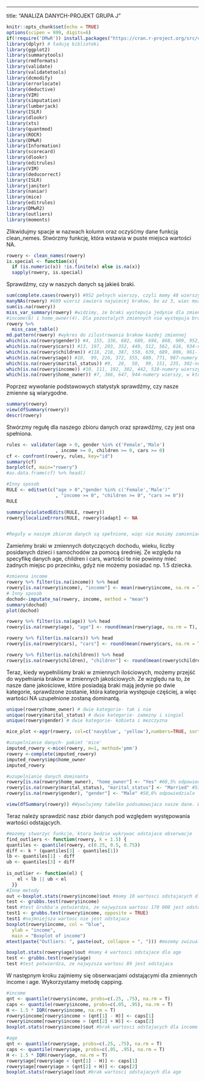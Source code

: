 ---
title: "ANALIZA DANYCH-PROJEKT GRUPA J"

```{r setup, message=FALSE, warning=FALSE, include=FALSE}
knitr::opts_chunk$set(echo = TRUE)
options(scipen = 999, digits=6) 
if(!require('DMwR')) install.packages("https://cran.r-project.org/src/contrib/Archive/DMwR/DMwR_0.4.1.tar.gz", repos=NULL, type="source", dependencies=TRUE)
library(dplyr) # ładuję biblioteki
library(ggplot2)
library(summarytools)
library(rmdformats)
library(validate)
library(validatetools)
library(dcmodify)
library(errorlocate)
library(deductive)
library(VIM)
library(simputation)
library(lumberjack)
library(ISLR) 
library(dlookr)
library(xts)
library(quantmod)
library(ROCR)
library(DMwR)
library(Information)
library(scorecard)
library(dlookr)
library(editrules)
library(VIM)
library(deducorrect)
library(ISLR) 
library(janitor)
library(naniar)
library(mice)
library(editrules)
library(DMwR2)
library(outliers)
library(moments)
```

Zlikwidujmy spacje w nazwach kolumn oraz oczyśćmy dane funkcją clean_nemes. Stwórzmy funkcję, która wstawia w puste miejsca wartości NA.

```{r}
rowery <- clean_names(rowery) 
is.special <- function(x){
  if (is.numeric(x)) !is.finite(x) else is.na(x)}
  sapply(rowery, is.special)
```

Sprawdźmy, czy w naszych danych są jakieś braki. 

```{r}
sum(complete.cases(rowery)) #952 pełnych wierszy, czyli mamy 48 wierszy, w ktorych sa braki
manyNAs(rowery) #689 wiersz zawiera najwiecej brakow, bo az 3, wiec moze nalezy rozwazyc jego usuniecie
sum(is.na(rowery))
miss_var_summary(rowery) #widzimy, że braki wystepuja jedynie dla zmiennych gender (11), cars(9),children (8), age(8),marital_status(7)
#income(6) i home_owner(4). Dla pozostalych zmiennych nie wystepuja braki
rowery %>% 
  miss_case_table()
md.pattern(rowery) #wykres do zilustrowania brakow kazdej zmiennej
which(is.na(rowery$gender)) #4, 155, 336, 602, 689, 696, 868, 909, 952, 974, 998- numery wierszy, w ktorych sa braki dla zmiennej gender
which(is.na(rowery$cars)) #13, 197, 203, 352, 449, 512, 562, 616, 934-numery wierszy, w ktorych sa braki dla zmiennej cars
which(is.na(rowery$children)) #118, 218, 387, 550, 639, 689, 806, 961- numery wierszy, w ktorych sa braki dla zmiennej children
which(is.na(rowery$age)) #10,  99, 226, 372, 555, 689, 771, 987-numery wierszy, w ktorych sa braki dla zmiennej age
which(is.na(rowery$marital_status)) #9,  28,  50,  99, 151, 235, 302-numery wierszy, w ktorych sa braki dla zmiennej marital_status
which(is.na(rowery$income)) #10, 111, 192, 302, 442, 510-numery wierszy, w ktorych sa braki dla zmiennej income
which(is.na(rowery$home_owner)) #7, 366, 647, 944-numery wierszy, w ktorych sa braki dla zmiennej home_owner
```

Poprzez wywołanie podstawowych statystyk sprawdźmy, czy nasze zmienne są wiarygodne. 
```{r}
summary(rowery)
view(dfSummary(rowery))
descr(rowery)
```

Stwórzmy regułę dla naszego zbioru danych oraz sprawdźmy, czy jest ona spełniona.

```{r}
rules <- validator(age > 0, gender %in% c('Female','Male')
                  , income >= 0, children >= 0, cars >= 0)
cf <- confront(rowery, rules, key="id")
summary(cf)
barplot(cf, main="rowery")
#as.data.frame(cf) %>% head()

#Inny sposob
RULE <- editset(c("age > 0","gender %in% c('Female','Male')"
                  , "income >= 0", "children >= 0", "cars >= 0"))
RULE

summary(violatedEdits(RULE, rowery))
rowery[localizeErrors(RULE, rowery)$adapt] <- NA


#Reguły w naszym zbiorze danych są spełnione, więc nie musimy zamieniać błędnych pól na wartości NA 
```


Zamieńmy braki w zmiennych dotyczących dochodu, wieku, liczby posidanych dzieci i samochodów za pomocą średniej. Ze względu na specyfikę danych age, children i cars, wartości te nie powinny mieć żadnych miejsc po przecinku, gdyż nie możemy posiadać np. 1.5 dziecka. 

```{r}
#zmienna income
rowery %>% filter(is.na(income)) %>% head
rowery[is.na(rowery$income), "income"] <- mean(rowery$income, na.rm = T)
# Inny sposob
dochod<-imputate_na(rowery, income, method = "mean")
summary(dochod)
plot(dochod)

rowery %>% filter(is.na(age)) %>% head
rowery[is.na(rowery$age), "age"] <- round(mean(rowery$age, na.rm = T), digits=0)

rowery %>% filter(is.na(cars)) %>% head
rowery[is.na(rowery$cars), "cars"] <- round(mean(rowery$cars, na.rm = T), digits=0)

rowery %>% filter(is.na(children)) %>% head
rowery[is.na(rowery$children), "children"] <- round(mean(rowery$children, na.rm = T), digits=0)

```

Teraz, kiedy wypełniliśmy braki w zmiennych ilościowych, możemy przejść do wypełniania braków w zmiennych jakościowych. Ze względu na to, że nasze dane jakościowe, które posiadają braki mają jedynie po dwie kategorie, sprawdzone zostanie, która kategoria występuje częściej, a więc wartości NA uzupełnione zostaną dominantą. 

```{r}
unique(rowery$home_owner) # dwie kategorie- tak i nie
unique(rowery$marital_status) # dwie kategorie- zamezny i singiel
unique(rowery$gender) # dwie kategorie- kobieta i mezczyzna

mice_plot <-aggr(rowery, col=c('navyblue', 'yellow'),numbers=TRUE, sortVars=TRUE, labels=names(rowery), cex.axis=7, ylab=c("Histogram of missing data","Pattern")) #wykres obrazujacy braki danych

#uzupelnianie danych- pakiet 'mice'
imputed_rowery <-mice(rowery, m=1, method='pmm')
rowery <-complete(imputed_rowery)
imputed_rowery$imp$home_owner
imputed_rowery

#uzupelnianie danych dominanta
rowery[is.na(rowery$home_owner), "home_owner"] <- "Yes" #68,5% odpowiedzialo 'Yes', wiec uzupeniamy braki wartoscia 'Yes'
rowery[is.na(rowery$marital_status), "marital_status"] <- "Married" #53,9% odpowiedzilo 'Married', wiec uzupelniamy braki wartoscia 'Married'
rowery[is.na(rowery$gender), "gender"] <- "Male" #50,6% odpowiedzialo 'Male', wiec uzupelniamy braki wartoacia 'Male'

view(dfSummary(rowery)) #Wywolujemy tabelke podsumowujaca nasze dane. Widzimy, ze wszystkie dane zostaly uzupelnione.
```

Teraz należy sprawdzić nasz zbiór danych pod względem występowania wartości odstających.

```{r}
#mozemy stworzyc funkcje, ktora bedzie wykrywac odstajace obserwacje
find_outliers <- function(rowery, k = 1.5) {
quantiles <- quantile(rowery, c(0.25, 0.5, 0.75))
diff <- k * (quantiles[3] - quantiles[1])
lb <- quantiles[1] - diff 
ub <- quantiles[3] + diff
  
is_outlier <- function(el) {
    el < lb || ub < el  
  }}
#Inne metody
out <-boxplot.stats(rowery$income)$out #mamy 10 wartosci odstajacych dla income
test <- grubbs.test(rowery$income)
test #test Grubba'a potwierdza, ze najwyzsza wartosc 170 000 jest odstajaca
test1 <- grubbs.test(rowery$income, opposite = TRUE)
test1 #najmniejsza wartosc nie jest odstajaca
boxplot(rowery$income, col = "blue",
  ylab = "income",
  main = "Boxplot of income")
mtext(paste("Outliers: ", paste(out, collapse = ", "))) #mozemy zwizualizowac wartosci odstajacae na wykresie wraz z opisem, ktore z nich sa odstajace

boxplot.stats(rowery$age)$out #mamy 4 wartosci odstajace dla age
test <- grubbs.test(rowery$age)
test #test potwierdza, ze najwyzsza wartosc 89 jest odstajaca
```

W następnym kroku zajmiemy się obserwacjami odstającymi dla zmiennych income i age. Wykorzystamy metodę capping.  

```{r}
#income
qnt <- quantile(rowery$income, probs=c(.25, .75), na.rm = T)
caps <- quantile(rowery$income, probs=c(.05, .95), na.rm = T)
H <- 1.5 * IQR(rowery$income, na.rm = T)
rowery$income[rowery$income < (qnt[1] - H)] <- caps[1]
rowery$income[rowery$income > (qnt[2] + H)] <- caps[2]
boxplot.stats(rowery$income)$out #brak wartosci odstajacych dla income

#age
qnt <- quantile(rowery$age, probs=c(.25, .75), na.rm = T)
caps <- quantile(rowery$age, probs=c(.05, .95), na.rm = T)
H <- 1.5 * IQR(rowery$age, na.rm = T)
rowery$age[rowery$age < (qnt[1] - H)] <- caps[1]
rowery$age[rowery$age > (qnt[2] + H)] <- caps[2]
boxplot.stats(rowery$age)$out #brak wartosci odstajacych dla age
```

